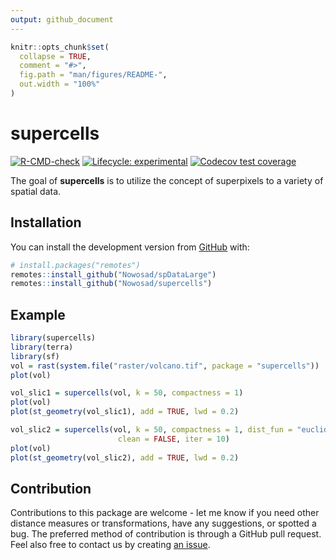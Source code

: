 ```yaml
---
output: github_document
---
```


<!-- README.md is generated from README.Rmd. Please edit that file -->

```r
knitr::opts_chunk$set(
  collapse = TRUE,
  comment = "#>",
  fig.path = "man/figures/README-",
  out.width = "100%"
)
```

# supercells

  <!-- badges: start -->
  [![R-CMD-check](https://github.com/Nowosad/supercells/workflows/R-CMD-check/badge.svg)](https://github.com/Nowosad/supercells/actions)
  [![Lifecycle: experimental](https://img.shields.io/badge/lifecycle-experimental-orange.svg)](https://lifecycle.r-lib.org/articles/stages.html#experimental)
  [![Codecov test coverage](https://codecov.io/gh/Nowosad/supercells/branch/master/graph/badge.svg)](https://codecov.io/gh/Nowosad/supercells?branch=master)
  <!-- badges: end -->

The goal of **supercells** is to utilize the concept of superpixels to a variety of spatial data. 

## Installation

<!-- You can install the released version of supercells from [CRAN](https://CRAN.R-project.org) with: -->

<!-- ``` r -->
<!-- install.packages("supercells") -->
<!-- ``` -->

You can install the development version from [GitHub](https://github.com/) with:

``` r
# install.packages("remotes")
remotes::install_github("Nowosad/spDataLarge")
remotes::install_github("Nowosad/supercells")
```
## Example

```r
library(supercells)
library(terra)
library(sf)
vol = rast(system.file("raster/volcano.tif", package = "supercells"))
plot(vol)
```

```r
vol_slic1 = supercells(vol, k = 50, compactness = 1)
plot(vol)
plot(st_geometry(vol_slic1), add = TRUE, lwd = 0.2)
```

```r
vol_slic2 = supercells(vol, k = 50, compactness = 1, dist_fun = "euclidean", 
                        clean = FALSE, iter = 10)
plot(vol)
plot(st_geometry(vol_slic2), add = TRUE, lwd = 0.2)
```

## Contribution

Contributions to this package are welcome - let me know if you need other distance measures or transformations, have any suggestions, or spotted a bug. 
The preferred method of contribution is through a GitHub pull request. 
Feel also free to contact us by creating [an issue](https://github.com/nowosad/supercells/issues).
